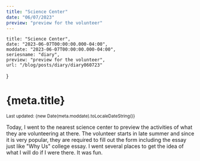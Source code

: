 ```yaml
---
title: "Science Center"
date: "06/07/2023"
preview: "preview for the volunteer"
---
```



    title: "Science Center",
    date: "2023-06-07T00:00:00.000-04:00",
    moddate: "2023-06-07T00:00:00.000-04:00",
    seriesname: "diary",
    preview: "preview for the volunteer",
    url: "/blog/posts/diary/diary060723"
}

<Head>
    <title>kenryuS - {meta.title}</title>
    <meta name="description" content="kenryuS (Kenryu Shibata) Blog" />
    <link rel="icon" href="/icon.jpeg" />
</Head>
<TheSEO title={meta.title} description={meta.preview} currentURL={meta.url} isArticle={true}
    articleInfo={{
        pubTime: meta.date,
        modTime: meta.moddate,
        tags: ["Diary"]
    }}
/>
<div className={mdStyle.Article}>
<h1>{meta.title}</h1>
<small>Last updated: {new Date(meta.moddate).toLocaleDateString()}</small>

Today, I went to the nearest science center to preview the activities of what they are volunteering at there.
The volunteer starts in late summer and since it is very popular, they are required to fill out the form including the essay just like "Why Us" college essay.
I went several places to get the idea of what I will do if I were there.
It was fun.

<GoBackBtn series="diary" /></div>
